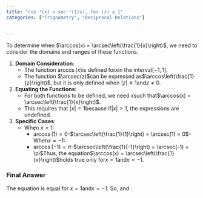 ```yaml
---
title: "cos⁻¹(x) = sec⁻¹(1/x), for |x| ≥ 1"
categories: ["Trignometry", "Reciprocal Relations"]


---
```




To determine when $\arccos(x) = \arcsec\left(\frac{1}{x}\right)$, we need to consider the domains and ranges of these functions. 

1. **Domain Consideration**:
   - The function $\arccos(x)$is defined for$x$in the interval$[-1, 1]$.
   - The function $\arcsec(z)$can be expressed as$\arccos\left(\frac{1}{z}\right)$, but it is only defined when $|z| \leq 1$and$z \neq 0$.

2. **Equating the Functions**:
   - For both functions to be defined, we need $x$such that$\arccos(x) = \arcsec\left(\frac{1}{x}\right)$.
   - This requires that $|x| = 1$because if$|x| > 1$, the expressions are undefined.

3. **Specific Cases**:
   - When $x = 1$:
     - $\arccos(1) = 0$-$\arcsec\left(\frac{1}{1}\right) = \arcsec(1) = 0$- When$x = -1$:
     - $\arccos(-1) = \pi$-$\arcsec\left(\frac{1}{-1}\right) = \arcsec(-1) = \pi$Thus, the equation$\arccos(x) = \arcsec\left(\frac{1}{x}\right)$holds true only for$x = 1$and$x = -1$.

### Final Answer
The equation is equal for $x = 1$and$x = -1$. So, \boxed{1} and \boxed{-1}.
